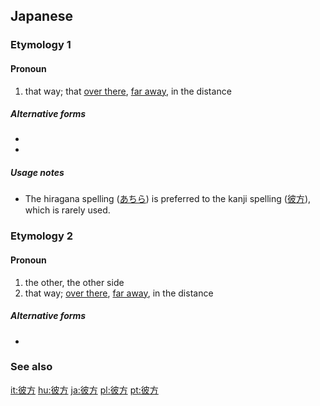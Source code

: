 ==Japanese==
{{ja-kanjitab}}

===Etymology 1===

====Pronoun====
{{ja-pos|pronoun|あちら}}
# that way; that [[over there]], [[far away]], in the distance

=====Alternative forms=====
* {{l|ja|あち}}
* {{l|ja|あっち}}

=====Usage notes=====
* The hiragana spelling ([[あちら]]) is preferred to the kanji spelling ([[彼方]]), which is rarely used.

===Etymology 2===

====Pronoun====
{{ja-pos|pronoun|かなた}}
# the other, the other side
# that way; [[over there]], [[far away]], in the distance

=====Alternative forms=====
* {{l|ja|あなた}}

===See also===
{{Japanese demonstratives}}

[[it:彼方]]
[[hu:彼方]]
[[ja:彼方]]
[[pl:彼方]]
[[pt:彼方]]